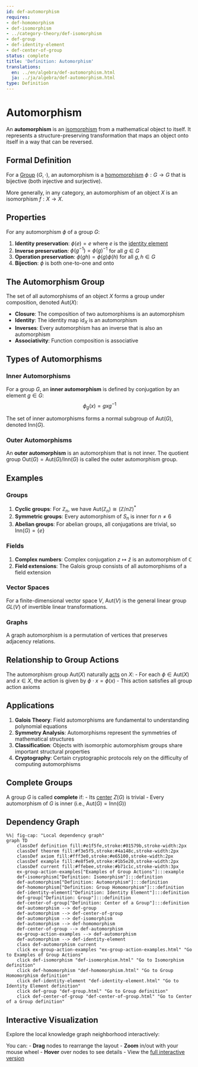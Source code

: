 ```yaml
---
id: def-automorphism
requires:
- def-homomorphism
- def-isomorphism
- ../category-theory/def-isomorphism
- def-group
- def-identity-element
- def-center-of-group
status: complete
title: 'Definition: Automorphism'
translations:
  en: ../en/algebra/def-automorphism.html
  ja: ../ja/algebra/def-automorphism.html
type: Definition
---
```


# Automorphism {#def-automorphism}

An **automorphism** is an [isomorphism](../category-theory/def-isomorphism.qmd) from a mathematical object to itself. It represents a structure-preserving transformation that maps an object onto itself in a way that can be reversed.

## Formal Definition

For a [Group](def-group.qmd) $(G, \cdot)$, an automorphism is a [homomorphism](def-homomorphism.qmd) $\phi: G \to G$ that is bijective (both injective and surjective).

More generally, in any category, an automorphism of an object $X$ is an isomorphism $f: X \to X$.

## Properties

For any automorphism $\phi$ of a group $G$:

1. **Identity preservation**: $\phi(e) = e$ where $e$ is the [identity element](def-identity-element.qmd)
2. **Inverse preservation**: $\phi(g^{-1}) = \phi(g)^{-1}$ for all $g \in G$
3. **Operation preservation**: $\phi(gh) = \phi(g)\phi(h)$ for all $g, h \in G$
4. **Bijection**: $\phi$ is both one-to-one and onto

## The Automorphism Group

The set of all automorphisms of an object $X$ forms a group under composition, denoted $\text{Aut}(X)$:

- **Closure**: The composition of two automorphisms is an automorphism
- **Identity**: The identity map $\text{id}_X$ is an automorphism
- **Inverses**: Every automorphism has an inverse that is also an automorphism
- **Associativity**: Function composition is associative

## Types of Automorphisms

### Inner Automorphisms

For a group $G$, an **inner automorphism** is defined by conjugation by an element $g \in G$:
$$\phi_g(x) = gxg^{-1}$$

The set of inner automorphisms forms a normal subgroup of $\text{Aut}(G)$, denoted $\text{Inn}(G)$.

### Outer Automorphisms

An **outer automorphism** is an automorphism that is not inner. The quotient group $\text{Out}(G) = \text{Aut}(G)/\text{Inn}(G)$ is called the outer automorphism group.

## Examples

### Groups

1. **Cyclic groups**: For $\mathbb{Z}_n$, we have $\text{Aut}(\mathbb{Z}_n) \cong (\mathbb{Z}/n\mathbb{Z})^*$
2. **Symmetric groups**: Every automorphism of $S_n$ is inner for $n \neq 6$
3. **Abelian groups**: For abelian groups, all conjugations are trivial, so $\text{Inn}(G) = \{e\}$

### Fields

1. **Complex numbers**: Complex conjugation $z \mapsto \bar{z}$ is an automorphism of $\mathbb{C}$
2. **Field extensions**: The Galois group consists of all automorphisms of a field extension

### Vector Spaces

For a finite-dimensional vector space $V$, $\text{Aut}(V)$ is the general linear group $GL(V)$ of invertible linear transformations.

### Graphs

A graph automorphism is a permutation of vertices that preserves adjacency relations.

## Relationship to Group Actions

The automorphism group $\text{Aut}(X)$ naturally [acts](def-group-action.qmd) on $X$:
- For each $\phi \in \text{Aut}(X)$ and $x \in X$, the action is given by $\phi \cdot x = \phi(x)$
- This action satisfies all group action axioms

## Applications

1. **Galois Theory**: Field automorphisms are fundamental to understanding polynomial equations
2. **Symmetry Analysis**: Automorphisms represent the symmetries of mathematical structures
3. **Classification**: Objects with isomorphic automorphism groups share important structural properties
4. **Cryptography**: Certain cryptographic protocols rely on the difficulty of computing automorphisms

## Complete Groups

A group $G$ is called **complete** if:
- Its [center](def-center-of-group.qmd) $Z(G)$ is trivial
- Every automorphism of $G$ is inner (i.e., $\text{Aut}(G) = \text{Inn}(G)$)

## Dependency Graph

```mermaid
%%| fig-cap: "Local dependency graph"
graph TD
    classDef definition fill:#e1f5fe,stroke:#01579b,stroke-width:2px
    classDef theorem fill:#f3e5f5,stroke:#4a148c,stroke-width:2px
    classDef axiom fill:#fff3e0,stroke:#e65100,stroke-width:2px
    classDef example fill:#e8f5e9,stroke:#1b5e20,stroke-width:2px
    classDef current fill:#ffebee,stroke:#b71c1c,stroke-width:3px
    ex-group-action-examples["Examples of Group Actions"]:::example
    def-isomorphism["Definition: Isomorphism"]:::definition
    def-automorphism["Definition: Automorphism"]:::definition
    def-homomorphism["Definition: Group Homomorphism"]:::definition
    def-identity-element["Definition: Identity Element"]:::definition
    def-group["Definition: Group"]:::definition
    def-center-of-group["Definition: Center of a Group"]:::definition
    def-automorphism --> def-group
    def-automorphism --> def-center-of-group
    def-automorphism --> def-isomorphism
    def-automorphism --> def-homomorphism
    def-center-of-group --> def-automorphism
    ex-group-action-examples --> def-automorphism
    def-automorphism --> def-identity-element
    class def-automorphism current
    click ex-group-action-examples "ex-group-action-examples.html" "Go to Examples of Group Actions"
    click def-isomorphism "def-isomorphism.html" "Go to Isomorphism definition"
    click def-homomorphism "def-homomorphism.html" "Go to Group Homomorphism definition"
    click def-identity-element "def-identity-element.html" "Go to Identity Element definition"
    click def-group "def-group.html" "Go to Group definition"
    click def-center-of-group "def-center-of-group.html" "Go to Center of a Group definition"
```

## Interactive Visualization

Explore the local knowledge graph neighborhood interactively:

::: {.graph-viz data-id="def-automorphism" data-width="700" data-height="500"}
:::

You can:
- **Drag** nodes to rearrange the layout
- **Zoom** in/out with your mouse wheel
- **Hover** over nodes to see details
- View the [full interactive version](../../output/interactive/en/def-automorphism.html){target="_blank"}
